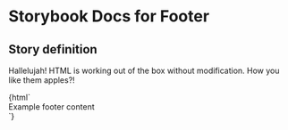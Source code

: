 

# Storybook Docs for Footer

<Meta title="govtnz-import" />

## Story definition

Hallelujah! HTML is working out of the box without modification.
How you like them apples?!

<Preview>
  <Story name="Footer" height="100px">
    {html`
      <footer class="g-footer" role="contentinfo">
        Example footer content
      </footer>
    `}
  </Story>
</Preview>
